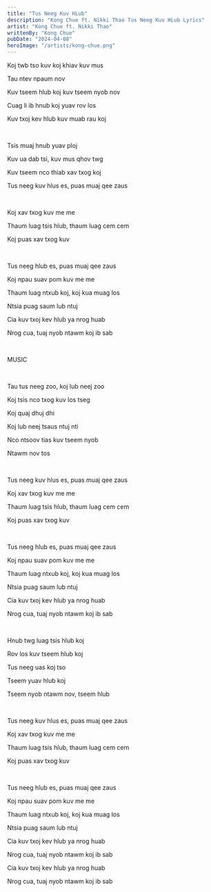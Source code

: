 ```yaml
---
title: "Tus Neeg Kuv HLub"
description: "Kong Chue ft. Nikki Thao Tus Neeg Kuv HLub Lyrics"
artist: "Kong Chue ft. Nikki Thao"
writtenBy: "Kong Chue"
pubDate: "2024-04-08"
heroImage: "/artists/kong-chue.png"
---
```


Koj twb tso kuv koj khiav kuv mus

Tau ntev npaum nov

Kuv tseem hlub koj kuv tseem nyob nov

Cuag li ib hnub koj yuav rov los

Kuv txoj kev hlub kuv muab rau koj

<br />

Tsis muaj hnub yuav ploj

Kuv ua dab tsi, kuv mus qhov twg

Kuv tseem nco thiab xav txog koj

Tus neeg kuv hlus es, puas muaj qee zaus

<br />

Koj xav txog kuv me me

Thaum luag tsis hlub, thaum luag cem cem

Koj puas xav txog kuv

<br />

Tus neeg hlub es, puas muaj qee zaus

Koj npau suav pom kuv me me

Thaum luag ntxub koj, koj kua muag los

Ntsia puag saum lub ntuj

Cia kuv txoj kev hlub ya nrog huab

Nrog cua, tuaj nyob ntawm koj ib sab

<br />

MUSIC

<br />

Tau tus neeg zoo, koj lub neej zoo

Koj tsis nco txog kuv los tseg

Koj quaj dhuj dhi

Koj lub neej tsaus ntuj nti

Nco ntsoov tias kuv tseem nyob

Ntawm nov tos

<br />

Tus neeg kuv hlus es, puas muaj qee zaus

Koj xav txog kuv me me

Thaum luag tsis hlub, thaum luag cem cem

Koj puas xav txog kuv

<br />

Tus neeg hlub es, puas muaj qee zaus

Koj npau suav pom kuv me me

Thaum luag ntxub koj, koj kua muag los

Ntsia puag saum lub ntuj

Cia kuv txoj kev hlub ya nrog huab

Nrog cua, tuaj nyob ntawm koj ib sab

<br />

Hnub twg luag tsis hlub koj

Rov los kuv tseem hlub koj

Tus neeg uas koj tso

Tseem yuav hlub koj

Tseem nyob ntawm nov, tseem hlub

<br />

Tus neeg kuv hlus es, puas muaj qee zaus

Koj xav txog kuv me me

Thaum luag tsis hlub, thaum luag cem cem

Koj puas xav txog kuv

<br />

Tus neeg hlub es, puas muaj qee zaus

Koj npau suav pom kuv me me

Thaum luag ntxub koj, koj kua muag los

Ntsia puag saum lub ntuj

Cia kuv txoj kev hlub ya nrog huab

Nrog cua, tuaj nyob ntawm koj ib sab

Cia kuv txoj kev hlub ya nrog huab

Nrog cua, tuaj nyob ntawm koj ib sab
